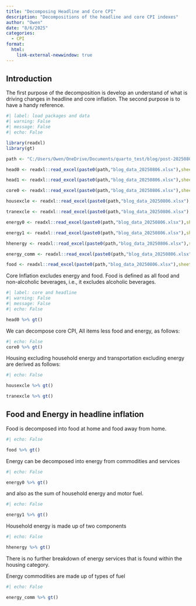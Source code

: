 ```yaml
---
title: "Decomposing Headline and Core CPI"
description: "Decompositions of the headline and core CPI indexes"
author: "Owen"
date: "8/6/2025"
categories:
  - CPI
format: 
  html:
    link-external-newwindow: true
---
```


## Introduction

The first purpose of the decomposition is develop an understand of what is driving changes in headline and core inflation. The second purpose is to have a handy reference.

```r
#| label: load packages and data
#| warning: False
#| message: False
#| echo: False

library(readxl)
library(gt)

path <- "C:/Users/Owen/OneDrive/Documents/quarto_test/blog/post-20250806/"

head0 <- readxl::read_excel(paste0(path,"blog_data_20250806.xlsx"),sheet = "Headline_0")

head1 <- readxl::read_excel(paste0(path,"blog_data_20250806.xlsx"),sheet = "Headline_1")

core0 <- readxl::read_excel(paste0(path,"blog_data_20250806.xlsx"),sheet = "Core_0")

housexcle <- readxl::read_excel(paste0(path,"blog_data_20250806.xlsx"),sheet = "Housing_excl_energy")

tranexcle <- readxl::read_excel(paste0(path,"blog_data_20250806.xlsx"),sheet = "Transp_excl_energy")

energy0 <- readxl::read_excel(paste0(path,"blog_data_20250806.xlsx"),sheet = "Energy_0")

energy1 <- readxl::read_excel(paste0(path,"blog_data_20250806.xlsx"),sheet = "Energy_1")

hhenergy <- readxl::read_excel(paste0(path,"blog_data_20250806.xlsx"),sheet = "HH_energy")

energy_comm <- readxl::read_excel(paste0(path,"blog_data_20250806.xlsx"),sheet = "Energy_comm")

food <- readxl::read_excel(paste0(path,"blog_data_20250806.xlsx"),sheet = "Food")


```

Core Inflation excludes energy and food. Food is defined as all food and non-alcoholic beverages, i.e., it excludes alcoholic beverages.

```r
#| label: core and headline
#| warning: False
#| message: False
#| echo: False

head0 %>% gt()

```
We can decompose core CPI, All items less food and energy, as follows:

```r
#| echo: False
core0 %>% gt()
```

Housing excluding household energy and transportation excluding energy are derived as follows:

```r
#| echo: False

housexcle %>% gt()

tranexcle %>% gt()

```

## Food and Energy in headline inflation

Food is decomposed into food at home and food away from home.
```r
#| echo: False

food %>% gt()
```

Energy can be decomposed into energy from commodities and services

```r
#| echo: False

energy0 %>% gt()
```

and also as the sum of household energy and motor fuel.

```r
#| echo: False

energy1 %>% gt()
```
Household energy is made up of two components
```r
#| echo: False

hhenergy %>% gt()
```
There is no further breakdown of energy services that is found within the housing category.

Energy commodities are made up of types of fuel
```r
#| echo: False

energy_comm %>% gt()
```





